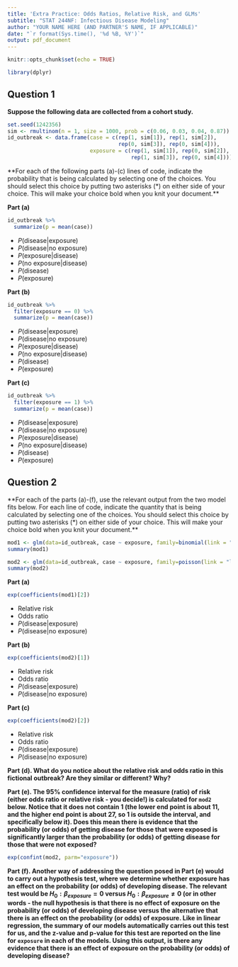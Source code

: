 ---
title: 'Extra Practice: Odds Ratios, Relative Risk, and GLMs'
subtitle: "STAT 244NF: Infectious Disease Modeling"
author: "YOUR NAME HERE (AND PARTNER'S NAME, IF APPLICABLE)"
date: "`r format(Sys.time(), '%d %B, %Y')`"
output: pdf_document
---

```{r setup, include=FALSE}
knitr::opts_chunk$set(echo = TRUE)

library(dplyr)
```

## Question 1

**Suppose the following data are collected from a cohort study.**

```{r}
set.seed(1242356)
sim <- rmultinom(n = 1, size = 1000, prob = c(0.06, 0.03, 0.04, 0.87))
id_outbreak <- data.frame(case = c(rep(1, sim[1]), rep(1, sim[2]), 
                                   rep(0, sim[3]), rep(0, sim[4])),
                          exposure = c(rep(1, sim[1]), rep(0, sim[2]), 
                                       rep(1, sim[3]), rep(0, sim[4])))

```

**For each of the following parts (a)-(c) lines of code, indicate the probability that is being calculated by selecting one of the choices. You should select this choice by putting two asterisks (*) on either side of your choice. This will make your choice bold when you knit your document.**

**Part (a)** 

```{r}
id_outbreak %>% 
  summarize(p = mean(case))
```

- $P(\text{disease}|\text{exposure})$
- $P(\text{disease}|\text{no exposure})$
- $P(\text{exposure}|\text{disease})$
- $P(\text{no exposure}|\text{disease})$
- $P(\text{disease})$
- $P(\text{exposure})$

**Part (b)**

```{r}
id_outbreak %>% 
  filter(exposure == 0) %>%
  summarize(p = mean(case))
```

- $P(\text{disease}|\text{exposure})$
- $P(\text{disease}|\text{no exposure})$
- $P(\text{exposure}|\text{disease})$
- $P(\text{no exposure}|\text{disease})$
- $P(\text{disease})$
- $P(\text{exposure})$

**Part (c)**

```{r}
id_outbreak %>% 
  filter(exposure == 1) %>%
  summarize(p = mean(case))
```

- $P(\text{disease}|\text{exposure})$
- $P(\text{disease}|\text{no exposure})$
- $P(\text{exposure}|\text{disease})$
- $P(\text{no exposure}|\text{disease})$
- $P(\text{disease})$
- $P(\text{exposure})$

## Question 2

**For each of the parts (a)-(f), use the relevant output from the two model fits below. For each line of code, indicate the quantity that is being calculated by selecting one of the choices. You should select this choice by putting two asterisks (*) on either side of your choice. This will make your choice bold when you knit your document.**

```{r}
mod1 <- glm(data=id_outbreak, case ~ exposure, family=binomial(link = "log"))
summary(mod1)

mod2 <- glm(data=id_outbreak, case ~ exposure, family=poisson(link = "log"))
summary(mod2)
```


**Part (a)** 

```{r}
exp(coefficients(mod1)[2])
```

- Relative risk
- Odds ratio
- $P(\text{disease}|\text{exposure})$
- $P(\text{disease}|\text{no exposure})$

**Part (b)**

```{r}
exp(coefficients(mod2)[1])
```

- Relative risk
- Odds ratio
- $P(\text{disease}|\text{exposure})$
- $P(\text{disease}|\text{no exposure})$

**Part (c)**

```{r}
exp(coefficients(mod2)[2])
```

- Relative risk
- Odds ratio
- $P(\text{disease}|\text{exposure})$
- $P(\text{disease}|\text{no exposure})$

**Part (d). What do you notice about the relative risk and odds ratio in this fictional outbreak? Are they similar or different? Why?**



**Part (e). The 95% confidence interval for the measure (ratio) of risk (either odds ratio or relative risk - you decide!) is calculated for `mod2` below. Notice that it does not contain 1 (the lower end point is about 11, and the higher end point is about 27, so 1 is outside the interval, and specifically below it). Does this mean there is evidence that the probability (or odds) of getting disease for those that were exposed is significantly larger than the probability (or odds) of getting disease for those that were not exposed?**

```{r}
exp(confint(mod2, parm="exposure"))
```

**Part (f). Another way of addressing the question posed in Part (e) would to carry out a hypothesis test, where we determine whether exposure has an effect on the probability (or odds) of developing disease. The relevant test would be $H_0: \beta_{exposure}=0$ versus $H_0: \beta_{exposure}\neq 0$ (or in other words - the null hypothesis is that there is no effect of exposure on the probability (or odds) of developing disease versus the alternative that there is an effect on the probability (or odds) of exposure. Like in linear regression, the summary of our models automatically carries out this test for us, and the z-value and p-value for this test are reported on the line for `exposure` in each of the models. Using this output, is there any evidence that there is an effect of exposure on the probability (or odds) of developing disease?**